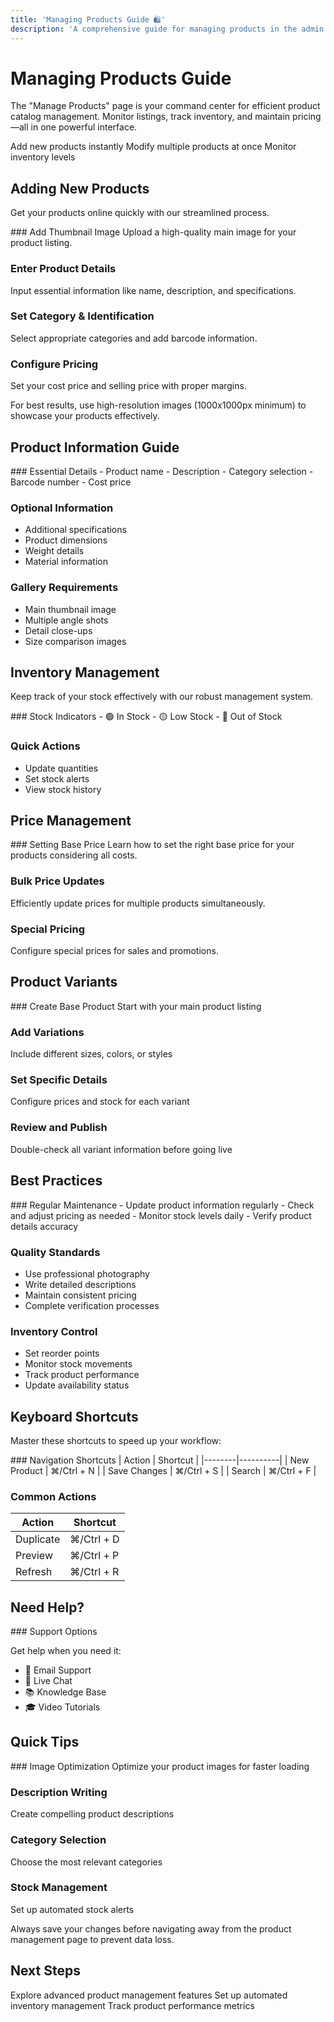 ```yaml
---
title: 'Managing Products Guide 🛍️'
description: 'A comprehensive guide for managing products in the admin interface'
---
```


# Managing Products Guide

The "Manage Products" page is your command center for efficient product catalog management. Monitor listings, track inventory, and maintain pricing—all in one powerful interface.

<CardGroup>
  <Card title="Quick Add" icon="plus">
    Add new products instantly
  </Card>
  <Card title="Batch Update" icon="arrows-rotate">
    Modify multiple products at once
  </Card>
  <Card title="Stock Control" icon="boxes-stacked">
    Monitor inventory levels
  </Card>
</CardGroup>

## Adding New Products

Get your products online quickly with our streamlined process.

<Steps>
  ### Add Thumbnail Image
  Upload a high-quality main image for your product listing.
  
  ### Enter Product Details
  Input essential information like name, description, and specifications.
  
  ### Set Category & Identification
  Select appropriate categories and add barcode information.
  
  ### Configure Pricing
  Set your cost price and selling price with proper margins.
</Steps>

<Note>
  For best results, use high-resolution images (1000x1000px minimum) to showcase your products effectively.
</Note>

## Product Information Guide

<AccordionGroup>
  ### Essential Details
  - Product name
  - Description
  - Category selection
  - Barcode number
  - Cost price
  
  ### Optional Information
  - Additional specifications
  - Product dimensions
  - Weight details
  - Material information
  
  ### Gallery Requirements
  - Main thumbnail image
  - Multiple angle shots
  - Detail close-ups
  - Size comparison images
</AccordionGroup>

## Inventory Management

Keep track of your stock effectively with our robust management system.

<CardGroup cols={2}>
  ### Stock Indicators
  - 🟢 In Stock
  - 🟡 Low Stock
  - 🔴 Out of Stock
  
  ### Quick Actions
  - Update quantities
  - Set stock alerts
  - View stock history
</CardGroup>

## Price Management

<Tabs>
  ### Setting Base Price
  Learn how to set the right base price for your products considering all costs.
  
  ### Bulk Price Updates
  Efficiently update prices for multiple products simultaneously.
  
  ### Special Pricing
  Configure special prices for sales and promotions.
</Tabs>

## Product Variants

<Steps>
  ### Create Base Product
  Start with your main product listing
  
  ### Add Variations
  Include different sizes, colors, or styles
  
  ### Set Specific Details
  Configure prices and stock for each variant
  
  ### Review and Publish
  Double-check all variant information before going live
</Steps>

## Best Practices

<Check>
### Regular Maintenance
- Update product information regularly
- Check and adjust pricing as needed
- Monitor stock levels daily
- Verify product details accuracy

### Quality Standards
- Use professional photography
- Write detailed descriptions
- Maintain consistent pricing
- Complete verification processes

### Inventory Control
- Set reorder points
- Monitor stock movements
- Track product performance
- Update availability status
</Check>

## Keyboard Shortcuts

Master these shortcuts to speed up your workflow:

<CardGroup cols={2}>
  ### Navigation Shortcuts
  | Action | Shortcut |
  |--------|----------|
  | New Product | ⌘/Ctrl + N |
  | Save Changes | ⌘/Ctrl + S |
  | Search | ⌘/Ctrl + F |
  
  ### Common Actions
  | Action | Shortcut |
  |--------|----------|
  | Duplicate | ⌘/Ctrl + D |
  | Preview | ⌘/Ctrl + P |
  | Refresh | ⌘/Ctrl + R |
</CardGroup>

## Need Help?

<Card>
  ### Support Options
  
  Get help when you need it:
  - 📧 Email Support
  - 💬 Live Chat
  - 📚 Knowledge Base
  - 🎓 Video Tutorials
</Card>

## Quick Tips

<Steps>
  ### Image Optimization
  Optimize your product images for faster loading
  
  ### Description Writing
  Create compelling product descriptions
  
  ### Category Selection
  Choose the most relevant categories
  
  ### Stock Management
  Set up automated stock alerts
</Steps>

<Warning>
  Always save your changes before navigating away from the product management page to prevent data loss.
</Warning>

## Next Steps

<CardGroup>
  <Card title="Advanced Features" icon="star">
    Explore advanced product management features
  </Card>
  <Card title="Automation" icon="robot">
    Set up automated inventory management
  </Card>
  <Card title="Analytics" icon="chart-line">
    Track product performance metrics
  </Card>
</CardGroup>